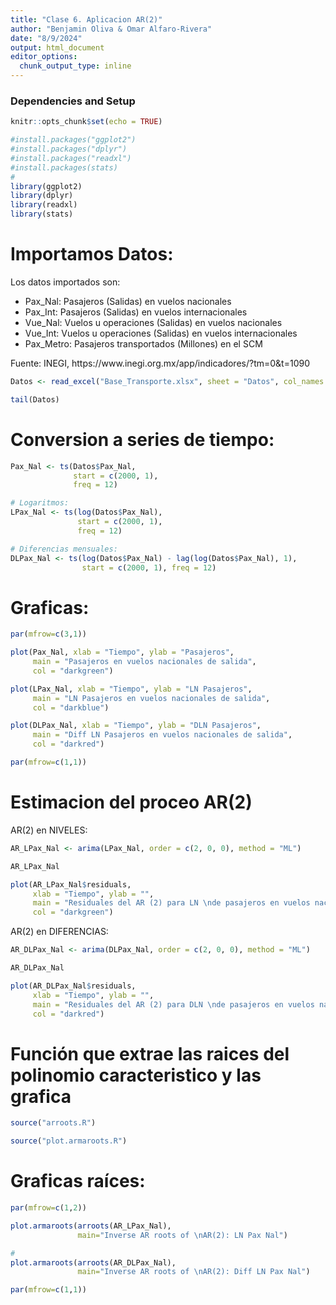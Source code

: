 ```yaml
---
title: "Clase 6. Aplicacion AR(2)"
author: "Benjamin Oliva & Omar Alfaro-Rivera"
date: "8/9/2024"
output: html_document
editor_options: 
  chunk_output_type: inline
---
```


### Dependencies and Setup
```r
knitr::opts_chunk$set(echo = TRUE)

#install.packages("ggplot2")
#install.packages("dplyr")
#install.packages("readxl")
#install.packages(stats)
# 
library(ggplot2)
library(dplyr)
library(readxl)
library(stats)

```

# Importamos Datos:

Los datos importados son:

* Pax_Nal: Pasajeros (Salidas) en vuelos nacionales
* Pax_Int: Pasajeros (Salidas) en vuelos internacionales 
* Vue_Nal: Vuelos u operaciones (Salidas) en vuelos nacionales
* Vue_Int: Vuelos u operaciones (Salidas) en vuelos internacionales
* Pax_Metro: Pasajeros transportados (Millones) en el SCM

Fuente: INEGI, https://www.inegi.org.mx/app/indicadores/?tm=0&t=1090

```r

Datos <- read_excel("Base_Transporte.xlsx", sheet = "Datos", col_names = TRUE)

tail(Datos)

```

# Conversion a series de tiempo:

```r

Pax_Nal <- ts(Datos$Pax_Nal, 
              start = c(2000, 1),
              freq = 12)

# Logaritmos:
LPax_Nal <- ts(log(Datos$Pax_Nal), 
               start = c(2000, 1), 
               freq = 12)

# Diferencias mensuales:
DLPax_Nal <- ts(log(Datos$Pax_Nal) - lag(log(Datos$Pax_Nal), 1),
                start = c(2000, 1), freq = 12)

```

# Graficas:

```r

par(mfrow=c(3,1))

plot(Pax_Nal, xlab = "Tiempo", ylab = "Pasajeros",
     main = "Pasajeros en vuelos nacionales de salida",
     col = "darkgreen")

plot(LPax_Nal, xlab = "Tiempo", ylab = "LN Pasajeros",
     main = "LN Pasajeros en vuelos nacionales de salida",
     col = "darkblue")

plot(DLPax_Nal, xlab = "Tiempo", ylab = "DLN Pasajeros",
     main = "Diff LN Pasajeros en vuelos nacionales de salida", 
     col = "darkred")

par(mfrow=c(1,1))

```

# Estimacion del proceo AR(2)

AR(2) en NIVELES:

```r

AR_LPax_Nal <- arima(LPax_Nal, order = c(2, 0, 0), method = "ML")

AR_LPax_Nal

plot(AR_LPax_Nal$residuals, 
     xlab = "Tiempo", ylab = "",
     main = "Residuales del AR (2) para LN \nde pasajeros en vuelos nacionales de salida",
     col = "darkgreen")

```

AR(2) en DIFERENCIAS:

```r

AR_DLPax_Nal <- arima(DLPax_Nal, order = c(2, 0, 0), method = "ML")

AR_DLPax_Nal

plot(AR_DLPax_Nal$residuals, 
     xlab = "Tiempo", ylab = "",
     main = "Residuales del AR (2) para DLN \nde pasajeros en vuelos nacionales de salida",
     col = "darkred")

```

# Función que extrae las raices del polinomio caracteristico y las grafica

```r

source("arroots.R")

source("plot.armaroots.R")

```

# Graficas raíces:

```r

par(mfrow=c(1,2))

plot.armaroots(arroots(AR_LPax_Nal), 
               main="Inverse AR roots of \nAR(2): LN Pax Nal")

#
plot.armaroots(arroots(AR_DLPax_Nal), 
               main="Inverse AR roots of \nAR(2): Diff LN Pax Nal")

par(mfrow=c(1,1))

```

